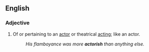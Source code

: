 ==English==

===Adjective===
{{en-adj}}

# Of or pertaining to an [[actor]] or theatrical [[acting]]; like an actor.
#:''His flamboyance was more '''actorish''' than anything else.''